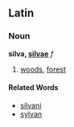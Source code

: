 ==Latin==
===Noun===
'''silva, [[Wiktionary Appendix:Latin first declension|silvae]]''' ''f''

#[[wood]]s, [[forest]]
====Related Words====
*[[silvani]]
*[[sylvan]]